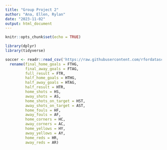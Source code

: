 ```yaml
---
title: "Group Project 2"
author: "Ana, Ellen, Rylan"
date: "2023-11-02"
output: html_document
---
```


```r
knitr::opts_chunk$set(echo = TRUE)
```

```r
library(dplyr)
library(tidyverse)
```


```r
soccer <- readr::read_csv('https://raw.githubusercontent.com/rfordatascience/tidytuesday/master/data/2023/2023-04-04/soccer21-22.csv') %>% 
  rename(final_home_goals = FTHG, 
         final_away_goals = FTAG,
         full_result = FTR,
         half_home_goals = HTHG,
         half_away_goals = HTAG,
         half_result = HTR,
         home_shots = HS,
         away_shots = AS,
         home_shots_on_target = HST,
         away_shots_on_target = AST,
         home_fouls = HF,
         away_fouls = AF,
         home_corners = HC,
         away_corners = AC,
         home_yellows = HY,
         away_yellows = AY,
         home_reds = HR,
         away_reds = AR)
```

